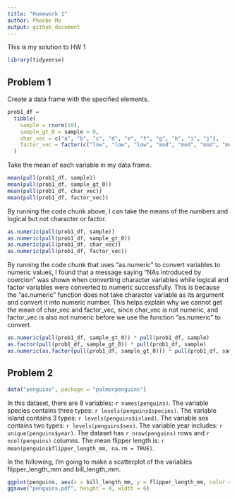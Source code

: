 ```yaml
---
title: "Homework 1"
author: Phoebe Mo
output: github_document
---
```


This is my solution to HW 1 

```r
library(tidyverse)
```

## Problem 1

Create a data frame with the specified elements.

```r
prob1_df =
  tibble(
    sample = rnorm(10),
    sample_gt_0 = sample > 0,
    char_vec = c("a", "b", "c", "d", "e", "f", "g", "h", "i", "j"),
    factor_vec = factor(c("low", "low", "low", "mod", "mod", "mod", "mod", "high", "high", "high"))
  )
```

Take the mean of each variable in my data frame.

```r
mean(pull(prob1_df, sample))
mean(pull(prob1_df, sample_gt_0))
mean(pull(prob1_df, char_vec))
mean(pull(prob1_df, factor_vec))
```

By running the code chunk above, I can take the means of the numbers and logical but not character or factor.

```r
as.numeric(pull(prob1_df, sample))
as.numeric(pull(prob1_df, sample_gt_0))
as.numeric(pull(prob1_df, char_vec))
as.numeric(pull(prob1_df, factor_vec))
```
By running the code chunk that uses "as.numeric" to convert variables to numeric values, I found that a message saying "NAs introduced by coercion" was shown when converting character variables while logical and factor variables were converted to numeric successfully. This is because the "as.numeric" function does not take character variable as its argument and convert it into numeric number. This helps explain why we cannot get the mean of char_vec and factor_vec, since char_vec is not numeric, and factor_vec is also not numeric before we use the function "as.numeric" to convert.

```r
as.numeric(pull(prob1_df, sample_gt_0)) * pull(prob1_df, sample)
as.factor(pull(prob1_df, sample_gt_0)) * pull(prob1_df, sample)
as.numeric(as.factor(pull(prob1_df, sample_gt_0))) * pull(prob1_df, sample)
```

## Problem 2

```r
data("penguins", package = "palmerpenguins")
```

In this dataset, there are 8 variables: `r names(penguins)`. The variable species contains three types: `r levels(penguins$species)`. The variable island contains 3 types: `r levels(penguins$island)`. The variable sex contains two types: `r levels(penguins$sex)`. The variable year includes: `r unique(penguins$year)`. The dataset has `r nrow(penguins)` rows and `r ncol(penguins)` columns. The mean flipper length is: `r mean(penguins$flipper_length_mm, na.rm = TRUE)`.

In the following, I'm going to make a scatterplot of the variables flipper_length_mm and bill_length_mm.

```r
ggplot(penguins, aes(x = bill_length_mm, y = flipper_length_mm, color = species)) + geom_point(na.rm = TRUE)
ggsave("penguins.pdf", height = 4, width = 6)
```

